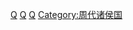 [[Category:春秋時期的國家|Q]]
[[Category:戰國時期國家|Q]]
[[Category:陕西历史政权|Q]]
[[Category:周代诸侯国|Category:周代诸侯国]]